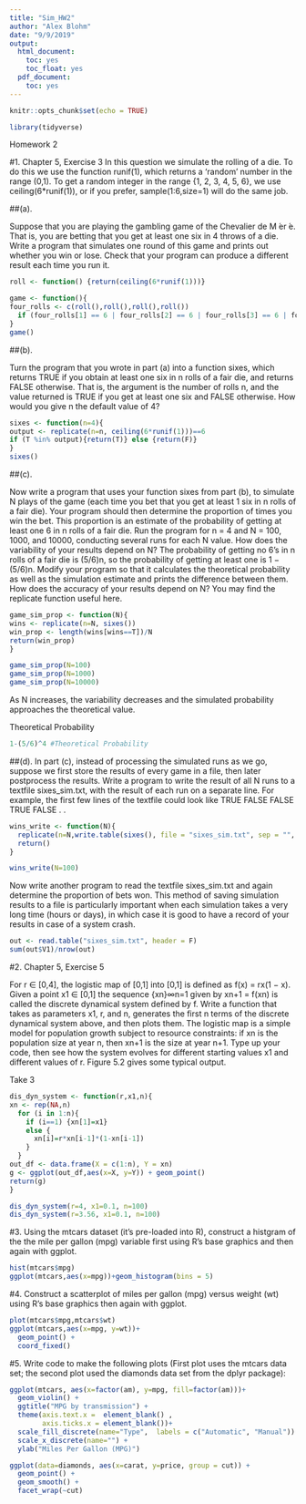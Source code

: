 ```yaml
---
title: "Sim_HW2"
author: "Alex Blohm"
date: "9/9/2019"
output:
  html_document:
    toc: yes
    toc_float: yes
  pdf_document:
    toc: yes
---
```


```r
knitr::opts_chunk$set(echo = TRUE)
```

```r
library(tidyverse)
```

Homework 2

#1. Chapter 5, Exercise 3
In this question we simulate the rolling of a die. To do this we use the function runif(1), which returns a ‘random’ number in the range (0,1). To get a random integer in the range {1, 2, 3, 4, 5, 6}, we use ceiling(6*runif(1)), or if you prefer, sample(1:6,size=1) will do the same job.

##(a). 

Suppose that you are playing the gambling game of the Chevalier de M ́er ́e. That is, you are betting that you get at least one six in 4 throws of a die. Write a program that simulates one round of this game and prints out whether you win or lose.
Check that your program can produce a different result each time you run it.

```r

roll <- function() {return(ceiling(6*runif(1)))}

game <- function(){
four_rolls <- c(roll(),roll(),roll(),roll())
  if (four_rolls[1] == 6 | four_rolls[2] == 6 | four_rolls[3] == 6 | four_rolls[4] == 6) print("You win") else print("you lose")
}
game()
```


##(b). 

Turn the program that you wrote in part (a) into a function sixes,
which returns TRUE if you obtain at least one six in n rolls of a fair die, and returns FALSE otherwise. That is, the argument is the number of rolls n, and the value returned is TRUE if you get at least one six and FALSE otherwise.
How would you give n the default value of 4?

```r

sixes <- function(n=4){
output <- replicate(n=n, ceiling(6*runif(1)))==6
if (T %in% output){return(T)} else {return(F)}
}
sixes()

```


##(c). 

Now write a program that uses your function sixes from part (b), to simulate N plays of the game (each time you bet that you get at least 1 six in n rolls of a fair die). Your program should then determine the proportion of times you win the bet. This proportion is an estimate of the probability of getting at least one 6 in n rolls of a fair die.
Run the program for n = 4 and N = 100, 1000, and 10000, conducting several runs for each N value. How does the variability of your results depend on N?
The probability of getting no 6’s in n rolls of a fair die is (5/6)n, so the probability of getting at least one is 1 − (5/6)n. Modify your program so that it calculates the theoretical probability as well as the simulation estimate and prints the difference between them. How does the accuracy of your results depend on N?
You may find the replicate function useful here.

```r

game_sim_prop <- function(N){
wins <- replicate(n=N, sixes())
win_prop <- length(wins[wins==T])/N
return(win_prop)
}

game_sim_prop(N=100)
game_sim_prop(N=1000)
game_sim_prop(N=10000)

```

As N increases, the variability decreases and the simulated probability approaches the theoretical value.

Theoretical Probability
```r
1-(5/6)^4 #Theoretical Probability
```


##(d). 
In part (c), instead of processing the simulated runs as we go, suppose we first store the results of every game in a file, then later postprocess the results.
Write a program to write the result of all N runs to a textfile sixes_sim.txt, with the result of each run on a separate line. For example, the first few lines of the textfile could look like
TRUE
       FALSE
       FALSE
       TRUE
       FALSE
       .
.
```r

wins_write <- function(N){ 
  replicate(n=N,write.table(sixes(), file = "sixes_sim.txt", sep = "", append = T, col.names = F,row.names = F, quote = F))
  return()
}

wins_write(N=100)

```

Now write another program to read the textfile sixes_sim.txt and again determine the proportion of bets won.
This method of saving simulation results to a file is particularly important when each simulation takes a very long time (hours or days), in which case it is good to have a record of your results in case of a system crash.

```r

out <- read.table("sixes_sim.txt", header = F)
sum(out$V1)/nrow(out)
```


#2. Chapter 5, Exercise 5

For r ∈ [0,4], the logistic map of [0,1] into [0,1] is defined as f(x) =
rx(1 − x).
Given a point x1 ∈ [0,1] the sequence {xn}∞n=1 given by xn+1 = f(xn) is
called the discrete dynamical system defined by f.
Write a function that takes as parameters x1, r, and n, generates the first
n terms of the discrete dynamical system above, and then plots them.
The logistic map is a simple model for population growth subject to resource constraints: if xn is the population size at year n, then xn+1 is the size at year n+1. Type up your code, then see how the system evolves for different starting values x1 and different values of r.
Figure 5.2 gives some typical output.

Take 3
```r
dis_dyn_system <- function(r,x1,n){
xn <- rep(NA,n)
  for (i in 1:n){
    if (i==1) {xn[1]=x1}
    else {
      xn[i]=r*xn[i-1]*(1-xn[i-1])
    }
  }
out_df <- data.frame(X = c(1:n), Y = xn)
g <- ggplot(out_df,aes(x=X, y=Y)) + geom_point()
return(g)
}

dis_dyn_system(r=4, x1=0.1, n=100)
dis_dyn_system(r=3.56, x1=0.1, n=100)
```


#3. 
Using the mtcars dataset (it’s pre-loaded into R), construct a histgram of the the mile per gallon (mpg) variable first using R’s base graphics and then again with ggplot.
```r

hist(mtcars$mpg)
ggplot(mtcars,aes(x=mpg))+geom_histogram(bins = 5)

```


#4. 
Construct a scatterplot of miles per gallon (mpg) versus weight (wt) using R’s base graphics then again with ggplot.
```r

plot(mtcars$mpg,mtcars$wt)
ggplot(mtcars,aes(x=mpg, y=wt))+
  geom_point() +
  coord_fixed()
```


#5. 
Write code to make the following plots (First plot uses the mtcars data set; the second plot used the diamonds data set from the dplyr package):
```r
ggplot(mtcars, aes(x=factor(am), y=mpg, fill=factor(am)))+
  geom_violin() +
  ggtitle("MPG by transmission") +
  theme(axis.text.x =  element_blank() ,
        axis.ticks.x = element_blank())+
  scale_fill_discrete(name="Type",  labels = c("Automatic", "Manual")) +
  scale_x_discrete(name="") +
  ylab("Miles Per Gallon (MPG)")

```


```r
ggplot(data=diamonds, aes(x=carat, y=price, group = cut)) + 
  geom_point() +
  geom_smooth() +
  facet_wrap(~cut)

```











